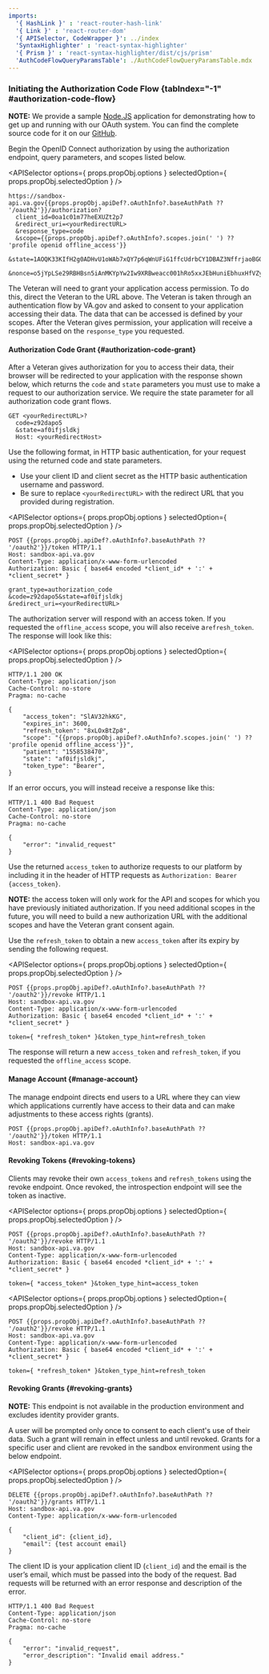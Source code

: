 ```yaml
---
imports:
  '{ HashLink }' : 'react-router-hash-link'
  '{ Link }' : 'react-router-dom'
  '{ APISelector, CodeWrapper }': ../index
  'SyntaxHighlighter' : 'react-syntax-highlighter'
  '{ Prism }' : 'react-syntax-highlighter/dist/cjs/prism'
  'AuthCodeFlowQueryParamsTable': ./AuthCodeFlowQueryParamsTable.mdx
---
```


### Initiating the Authorization Code Flow {tabIndex="-1" #authorization-code-flow}

**NOTE:** We provide a sample [Node.JS](https://nodejs.org/en/) application for demonstrating how to get up and running with our OAuth system. You can find the complete source code for it on our [GitHub](https://github.com/department-of-veterans-affairs/vets-api-clients/tree/master/samples/oauth_node).

Begin the OpenID Connect authorization by using the authorization endpoint, query parameters, and scopes listed below.

<APISelector options={ props.propObj.options } selectedOption={ props.propObj.selectedOption } />
<CodeWrapper>

```plaintext
https://sandbox-api.va.gov{{props.propObj.apiDef?.oAuthInfo?.baseAuthPath ?? '/oauth2'}}/authorization?
  client_id=0oa1c01m77heEXUZt2p7
  &redirect_uri=<yourRedirectURL>
  &response_type=code
  &scope={{props.propObj.apiDef?.oAuthInfo?.scopes.join(' ') ?? 'profile openid offline_access'}}
  &state=1AOQK33KIfH2g0ADHvU1oWAb7xQY7p6qWnUFiG1ffcUdrbCY1DBAZ3NffrjaoBGQ
  &nonce=o5jYpLSe29RBHBsn5iAnMKYpYw2Iw9XRBweacc001hRo5xxJEbHuniEbhuxHfVZy
```

</CodeWrapper>

<AuthCodeFlowQueryParamsTable />

The Veteran will need to grant your application access permission. To do this, direct the Veteran to the URL above. The Veteran is taken through an authentication flow by VA.gov and asked to consent to your application accessing their data. The data that can be accessed is defined by your scopes. After the Veteran gives permission, your application will receive a response based on the `response_type` you requested.

#### Authorization Code Grant {#authorization-code-grant}

After a Veteran gives authorization for you to access their data, their browser will be redirected to your application with the response shown below, which returns the `code` and `state` parameters you must use to make a request to our authorization service. We require the state parameter for all authorization code grant flows.

<CodeWrapper>

```plaintext
GET <yourRedirectURL>?
  code=z92dapo5
  &state=af0ifjsldkj
  Host: <yourRedirectHost>
```

</CodeWrapper>

Use the following format, in HTTP basic authentication, for your request using the returned code and state parameters.

- Use your client ID and client secret as the HTTP basic authentication username and password.
- Be sure to replace `<yourRedirectURL>` with the redirect URL that you provided during registration.

<APISelector options={ props.propObj.options } selectedOption={ props.propObj.selectedOption } />
<CodeWrapper>

```http
POST {{props.propObj.apiDef?.oAuthInfo?.baseAuthPath ?? '/oauth2'}}/token HTTP/1.1
Host: sandbox-api.va.gov
Content-Type: application/x-www-form-urlencoded
Authorization: Basic { base64 encoded *client_id* + ':' + *client_secret* }

grant_type=authorization_code
&code=z92dapo5&state=af0ifjsldkj
&redirect_uri=<yourRedirectURL>
```

</CodeWrapper>

The authorization server will respond with an <HashLink to='#id-token'>access token</HashLink>. If you requested the `offline_access` scope, you will also receive a`refresh_token`. The response will look like this:

<APISelector options={ props.propObj.options } selectedOption={ props.propObj.selectedOption } />
<CodeWrapper>

```http
HTTP/1.1 200 OK
Content-Type: application/json
Cache-Control: no-store
Pragma: no-cache

{
    "access_token": "SlAV32hkKG",
    "expires_in": 3600,
    "refresh_token": "8xLOxBtZp8",
    "scope": "{{props.propObj.apiDef?.oAuthInfo?.scopes.join(' ') ?? 'profile openid offline_access'}}",
    "patient": "1558538470",
    "state": "af0ifjsldkj",
    "token_type": "Bearer",
}
```

</CodeWrapper>

If an error occurs, you will instead receive a response like this:

<CodeWrapper>

```http
HTTP/1.1 400 Bad Request
Content-Type: application/json
Cache-Control: no-store
Pragma: no-cache

{
    "error": "invalid_request"
}
```

</CodeWrapper>

Use the returned `access_token` to authorize requests to our platform by including it in the header of HTTP requests as `Authorization: Bearer {access_token}`.

**NOTE:** the <HashLink to='#id-token'>access token</HashLink> will only work for the API and scopes for which you have previously initiated authorization. If you need additional scopes in the future, you will need to build a new authorization URL with the additional scopes and have the Veteran grant consent again.

Use the `refresh_token` to obtain a new `access_token` after its expiry by sending the following request.

<APISelector options={ props.propObj.options } selectedOption={ props.propObj.selectedOption } />
<CodeWrapper>

```http
POST {{props.propObj.apiDef?.oAuthInfo?.baseAuthPath ?? '/oauth2'}}/revoke HTTP/1.1
Host: sandbox-api.va.gov
Content-Type: application/x-www-form-urlencoded
Authorization: Basic { base64 encoded *client_id* + ':' + *client_secret* }

token={ *refresh_token* }&token_type_hint=refresh_token
```

</CodeWrapper>

The response will return a new `access_token` and `refresh_token`, if you requested the `offline_access` scope.

#### Manage Account {#manage-account}

The manage endpoint directs end users to a URL where they can view which applications currently have access to their data and can make adjustments to these access rights (grants).

<CodeWrapper>

```http
POST {{props.propObj.apiDef?.oAuthInfo?.baseAuthPath ?? '/oauth2'}}/token HTTP/1.1
Host: sandbox-api.va.gov
```

</CodeWrapper>

#### Revoking Tokens {#revoking-tokens}

Clients may revoke their own `access_tokens` and `refresh_tokens` using the revoke endpoint. Once revoked, the introspection endpoint will see the token as inactive.

<APISelector options={ props.propObj.options } selectedOption={ props.propObj.selectedOption } />
<CodeWrapper>

```http
POST {{props.propObj.apiDef?.oAuthInfo?.baseAuthPath ?? '/oauth2'}}/revoke HTTP/1.1
Host: sandbox-api.va.gov
Content-Type: application/x-www-form-urlencoded
Authorization: Basic { base64 encoded *client_id* + ':' + *client_secret* }

token={ *access_token* }&token_type_hint=access_token
```

</CodeWrapper>

<APISelector options={ props.propObj.options } selectedOption={ props.propObj.selectedOption } />
<CodeWrapper>

```http
POST {{props.propObj.apiDef?.oAuthInfo?.baseAuthPath ?? '/oauth2'}}/revoke HTTP/1.1
Host: sandbox-api.va.gov
Content-Type: application/x-www-form-urlencoded
Authorization: Basic { base64 encoded *client_id* + ':' + *client_secret* }

token={ *refresh_token* }&token_type_hint=refresh_token
```

</CodeWrapper>

#### Revoking Grants {#revoking-grants}

**NOTE:** This endpoint is not available in the production environment and excludes identity provider grants.

A user will be prompted only once to consent to each client&#39;s use of their data. Such a grant will remain in effect unless and until revoked. Grants for a specific user and client are revoked in the sandbox environment using the below endpoint.

<APISelector options={ props.propObj.options } selectedOption={ props.propObj.selectedOption } />
<CodeWrapper>

```http
DELETE {{props.propObj.apiDef?.oAuthInfo?.baseAuthPath ?? '/oauth2'}}/grants HTTP/1.1
Host: sandbox-api.va.gov
Content-Type: application/x-www-form-urlencoded

{
    "client_id": {client_id},
    "email": {test account email}
}
```

</CodeWrapper>

The client ID is your application client ID (`client_id`) and the email is the user’s email, which must be passed into the body of the request. Bad requests will be returned with an error response and description of the error.

<CodeWrapper>

```http
HTTP/1.1 400 Bad Request
Content-Type: application/json
Cache-Control: no-store
Pragma: no-cache

{
    "error": "invalid_request",
    "error_description": "Invalid email address."
}
```

</CodeWrapper>